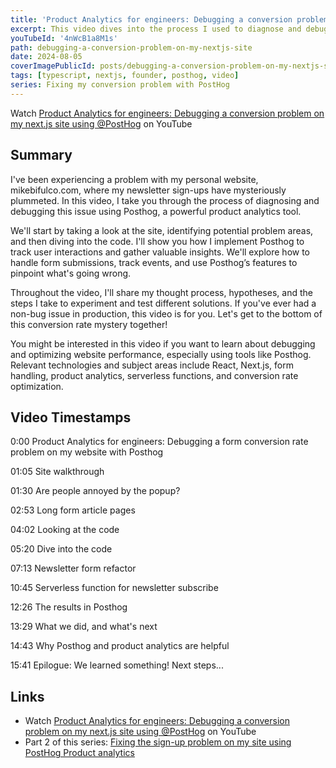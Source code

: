 ```yaml
---
title: 'Product Analytics for engineers: Debugging a conversion problem on my next.js site'
excerpt: This video dives into the process I used to diagnose and debug a conversion problem on my personal website using Posthog, a powerful product analytics tool.
youTubeId: '4nWcB1a8M1s'
path: debugging-a-conversion-problem-on-my-nextjs-site
date: 2024-08-05
coverImagePublicId: posts/debugging-a-conversion-problem-on-my-nextjs-site/cover
tags: [typescript, nextjs, founder, posthog, video]
series: Fixing my conversion problem with PostHog
---
```


Watch [Product Analytics for engineers: Debugging a conversion problem on my next.js site using @PostHog](https://youtu.be/4nWcB1a8M1s) on YouTube

## Summary

I've been experiencing a problem with my personal website, mikebifulco.com, where my newsletter sign-ups have mysteriously plummeted. In this video, I take you through the process of diagnosing and debugging this issue using Posthog, a powerful product analytics tool.

We'll start by taking a look at the site, identifying potential problem areas, and then diving into the code. I'll show you how I implement Posthog to track user interactions and gather valuable insights. We'll explore how to handle form submissions, track events, and use Posthog’s features to pinpoint what's going wrong.

Throughout the video, I'll share my thought process, hypotheses, and the steps I take to experiment and test different solutions. If you've ever had a non-bug issue in production, this video is for you. Let's get to the bottom of this conversion rate mystery together!

You might be interested in this video if you want to learn about debugging and optimizing website performance, especially using tools like Posthog. Relevant technologies and subject areas include React, Next.js, form handling, product analytics, serverless functions, and conversion rate optimization.

## Video Timestamps

0:00 Product Analytics for engineers: Debugging a form conversion rate problem on my website with Posthog

01:05 Site walkthrough

01:30 Are people annoyed by the popup?

02:53 Long form article pages

04:02 Looking at the code

05:20 Dive into the code

07:13 Newsletter form refactor

10:45 Serverless function for newsletter subscribe

12:26 The results in Posthog

13:29 What we did, and what's next

14:43 Why Posthog and product analytics are helpful

15:41 Epilogue: We learned something! Next steps...

## Links

- Watch [Product Analytics for engineers: Debugging a conversion problem on my next.js site using @PostHog](https://youtu.be/4nWcB1a8M1s) on YouTube
- Part 2 of this series: [Fixing the sign-up problem on my site using PostHog Product analytics](/posts/fixing-my-conversion-problem)
